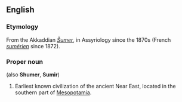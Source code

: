 ==English==
{{wikipedia}}
===Etymology===
From the Akkaddian ''[[Šumer]]'', in Assyriology since the 1870s (French ''[[sumérien]]'' since 1872).

===Proper noun===
{{en-proper noun}} (also '''Shumer''', '''Sumir''')

# Earliest known civilization of the ancient Near East, located in the southern part of [[Mesopotamia]].